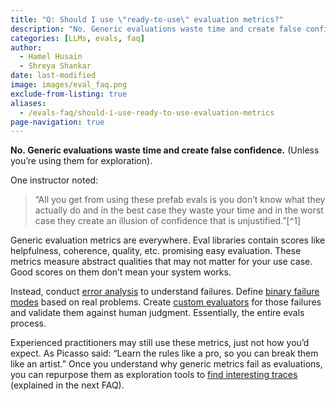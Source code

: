 ```yaml
---
title: "Q: Should I use \"ready-to-use\" evaluation metrics?"
description: "No. Generic evaluations waste time and create false confidence"
categories: [LLMs, evals, faq]
author: 
  - Hamel Husain
  - Shreya Shankar
date: last-modified
image: images/eval_faq.png
exclude-from-listing: true
aliases:
  - /evals-faq/should-i-use-ready-to-use-evaluation-metrics
page-navigation: true
---
```


**No. Generic evaluations waste time and create false confidence.** (Unless you're using them for exploration). 

One instructor noted: 

> "All you get from using these prefab evals is you don't know what they actually do and in the best case they waste your time and in the worst case they create an illusion of confidence that is unjustified."[^1]

Generic evaluation metrics are everywhere. Eval libraries contain scores like helpfulness, coherence, quality, etc. promising easy evaluation. These metrics measure abstract qualities that may not matter for your use case. Good scores on them don't mean your system works.

Instead, conduct [error analysis](/blog/posts/evals-faq/why-is-error-analysis-so-important-in-llm-evals-and-how-is-it-performed.html) to understand failures. Define [binary failure modes](/blog/posts/evals-faq/why-do-you-recommend-binary-passfail-evaluations-instead-of-1-5-ratings-likert-scales.html) based on real problems. Create [custom evaluators](/blog/posts/evals-faq/should-i-build-automated-evaluators-for-every-failure-mode-i-find.html) for those failures and validate them against human judgment. Essentially, the entire evals process.

Experienced practitioners may still use these metrics, just not how you'd expect. As Picasso said: "Learn the rules like a pro, so you can break them like an artist." Once you understand why generic metrics fail as evaluations, you can repurpose them as exploration tools to [find interesting traces](/blog/posts/evals-faq/how-can-i-efficiently-sample-production-traces-for-review.html) (explained in the next FAQ).